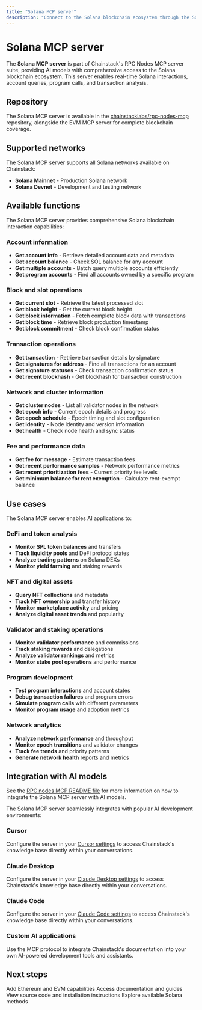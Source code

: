 ```yaml
---
title: "Solana MCP server"
description: "Connect to the Solana blockchain ecosystem through the Solana MCP server"
---
```


# Solana MCP server

The **Solana MCP server** is part of Chainstack's RPC Nodes MCP server suite, providing AI models with comprehensive access to the Solana blockchain ecosystem. This server enables real-time Solana interactions, account queries, program calls, and transaction analysis.

## Repository

The Solana MCP server is available in the [chainstacklabs/rpc-nodes-mcp](https://github.com/chainstacklabs/rpc-nodes-mcp) repository, alongside the EVM MCP server for complete blockchain coverage.

## Supported networks

The Solana MCP server supports all Solana networks available on Chainstack:

- **Solana Mainnet** - Production Solana network
- **Solana Devnet** - Development and testing network

## Available functions

The Solana MCP server provides comprehensive Solana blockchain interaction capabilities:

### Account information
- **Get account info** - Retrieve detailed account data and metadata
- **Get account balance** - Check SOL balance for any account
- **Get multiple accounts** - Batch query multiple accounts efficiently
- **Get program accounts** - Find all accounts owned by a specific program

### Block and slot operations
- **Get current slot** - Retrieve the latest processed slot
- **Get block height** - Get the current block height
- **Get block information** - Fetch complete block data with transactions
- **Get block time** - Retrieve block production timestamp
- **Get block commitment** - Check block confirmation status

### Transaction operations
- **Get transaction** - Retrieve transaction details by signature
- **Get signatures for address** - Find all transactions for an account
- **Get signature statuses** - Check transaction confirmation status
- **Get recent blockhash** - Get blockhash for transaction construction

### Network and cluster information
- **Get cluster nodes** - List all validator nodes in the network
- **Get epoch info** - Current epoch details and progress
- **Get epoch schedule** - Epoch timing and slot configuration
- **Get identity** - Node identity and version information
- **Get health** - Check node health and sync status

### Fee and performance data
- **Get fee for message** - Estimate transaction fees
- **Get recent performance samples** - Network performance metrics
- **Get recent prioritization fees** - Current priority fee levels
- **Get minimum balance for rent exemption** - Calculate rent-exempt balance

## Use cases

The Solana MCP server enables AI applications to:

### DeFi and token analysis
- **Monitor SPL token balances** and transfers
- **Track liquidity pools** and DeFi protocol states
- **Analyze trading patterns** on Solana DEXs
- **Monitor yield farming** and staking rewards

### NFT and digital assets
- **Query NFT collections** and metadata
- **Track NFT ownership** and transfer history
- **Monitor marketplace activity** and pricing
- **Analyze digital asset trends** and popularity

### Validator and staking operations
- **Monitor validator performance** and commissions
- **Track staking rewards** and delegations
- **Analyze validator rankings** and metrics
- **Monitor stake pool operations** and performance

### Program development
- **Test program interactions** and account states
- **Debug transaction failures** and program errors
- **Simulate program calls** with different parameters
- **Monitor program usage** and adoption metrics

### Network analytics
- **Analyze network performance** and throughput
- **Monitor epoch transitions** and validator changes
- **Track fee trends** and priority patterns
- **Generate network health** reports and metrics

## Integration with AI models

See the [RPC nodes MCP README file](https://github.com/chainstacklabs/rpc-nodes-mcp/blob/main/README.md) for more information on how to integrate the Solana MCP server with AI models.

The Solana MCP server seamlessly integrates with popular AI development environments:

### Cursor
Configure the server in your [Cursor settings](https://docs.cursor.com/context/model-context-protocol) to access Chainstack's knowledge base directly within your conversations.

### Claude Desktop
Configure the server in your [Claude Desktop settings](https://modelcontextprotocol.io/quickstart/user) to access Chainstack's knowledge base directly within your conversations.

### Claude Code
Configure the server in your [Claude Code settings](https://docs.anthropic.com/en/docs/claude-code/mcp) to access Chainstack's knowledge base directly within your conversations.

### Custom AI applications
Use the MCP protocol to integrate Chainstack's documentation into your own AI-powered development tools and assistants.

## Next steps

<CardGroup cols={2}>
  <Card title="EVM MCP server" href="/docs/evm-mcp-server">
    Add Ethereum and EVM capabilities
  </Card>
  <Card title="Developer Portal MCP server" href="/docs/developer-portal-mcp-server">
    Access documentation and guides
  </Card>
  <Card title="GitHub Repository" href="https://github.com/chainstacklabs/rpc-nodes-mcp" icon="external-link">
    View source code and installation instructions
  </Card>
  <Card title="Solana API Reference" href="/reference/solana-getting-started">
    Explore available Solana methods
  </Card>
</CardGroup> 